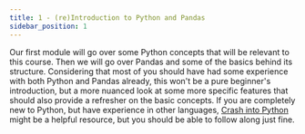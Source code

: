 ```yaml
---
title: 1 - (re)Introduction to Python and Pandas
sidebar_position: 1
---
```


Our first module will go over some Python concepts that will be relevant to this course. Then we will go over Pandas and some of the basics behind its structure. Considering that most of you should have had some experience with both Python and Pandas already, this won't be a pure beginner's introduction, but a more nuanced look at some more specific features that should also provide a refresher on the basic concepts. If you are completely new to Python, but have experience in other languages, [Crash into Python](https://stephensugden.com/crash_into_python/) might be a helpful resource, but you should be able to follow along just fine. 

